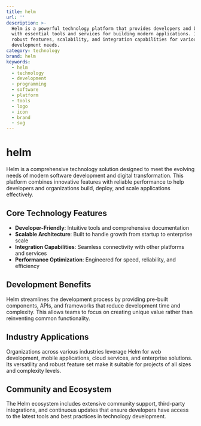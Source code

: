 ```yaml
---
title: helm
url: ''
description: >-
  Helm is a powerful technology platform that provides developers and businesses
  with essential tools and services for building modern applications. It offers
  robust features, scalability, and integration capabilities for various
  development needs.
category: technology
brand: helm
keywords:
  - helm
  - technology
  - development
  - programming
  - software
  - platform
  - tools
  - logo
  - icon
  - brand
  - svg
---
```


# helm

Helm is a comprehensive technology solution designed to meet the evolving needs of modern software development and digital transformation. This platform combines innovative features with reliable performance to help developers and organizations build, deploy, and scale applications effectively.

## Core Technology Features

- **Developer-Friendly**: Intuitive tools and comprehensive documentation
- **Scalable Architecture**: Built to handle growth from startup to enterprise scale
- **Integration Capabilities**: Seamless connectivity with other platforms and services
- **Performance Optimization**: Engineered for speed, reliability, and efficiency

## Development Benefits

Helm streamlines the development process by providing pre-built components, APIs, and frameworks that reduce development time and complexity. This allows teams to focus on creating unique value rather than reinventing common functionality.

## Industry Applications

Organizations across various industries leverage Helm for web development, mobile applications, cloud services, and enterprise solutions. Its versatility and robust feature set make it suitable for projects of all sizes and complexity levels.

## Community and Ecosystem

The Helm ecosystem includes extensive community support, third-party integrations, and continuous updates that ensure developers have access to the latest tools and best practices in technology development.
